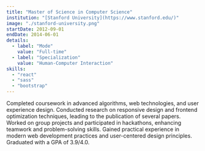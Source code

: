 ```yaml
---
title: "Master of Science in Computer Science"
institution: "[Stanford University](https://www.stanford.edu/)"
image: "./stanford-university.png"
startDate: 2012-09-01
endDate: 2014-06-01
details:
  - label: "Mode"
    value: "Full-time"
  - label: "Specialization"
    value: "Human-Computer Interaction"
skills:
  - "react"
  - "sass"
  - "bootstrap"
---
```


Completed coursework in advanced algorithms, web technologies, and user experience design. Conducted research on responsive design and frontend optimization techniques, leading to the publication of several papers. Worked on group projects and participated in hackathons, enhancing teamwork and problem-solving skills. Gained practical experience in modern web development practices and user-centered design principles. Graduated with a GPA of 3.9/4.0.
